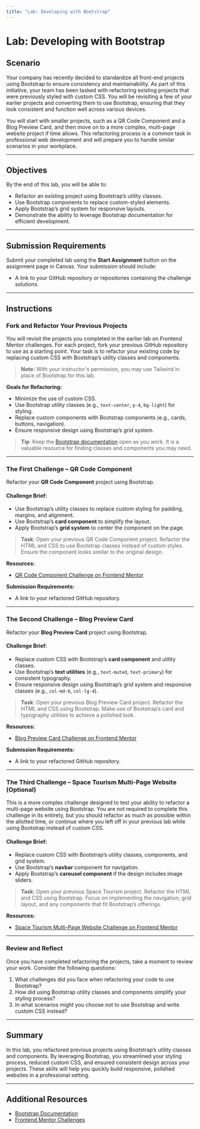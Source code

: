 ```yaml
---
title: "Lab: Developing with Bootstrap"
---
```


# Lab: Developing with Bootstrap

## Scenario

Your company has recently decided to standardize all front-end projects using Bootstrap to ensure consistency and maintainability. As part of this initiative, your team has been tasked with refactoring existing projects that were previously styled with custom CSS. You will be revisiting a few of your earlier projects and converting them to use Bootstrap, ensuring that they look consistent and function well across various devices.

You will start with smaller projects, such as a QR Code Component and a Blog Preview Card, and then move on to a more complex, multi-page website project if time allows. This refactoring process is a common task in professional web development and will prepare you to handle similar scenarios in your workplace.

---

## Objectives

By the end of this lab, you will be able to:
- Refactor an existing project using Bootstrap’s utility classes.
- Use Bootstrap components to replace custom-styled elements.
- Apply Bootstrap’s grid system for responsive layouts.
- Demonstrate the ability to leverage Bootstrap documentation for efficient development.

---

## Submission Requirements

Submit your completed lab using the **Start Assignment** button on the assignment page in Canvas. Your submission should include:
- A link to your GitHub repository or repositories containing the challenge solutions.

---

## Instructions

### Fork and Refactor Your Previous Projects

You will revisit the projects you completed in the earlier lab on Frontend Mentor challenges. For each project, fork your previous GitHub repository to use as a starting point. Your task is to refactor your existing code by replacing custom CSS with Bootstrap’s utility classes and components.

> **Note:** With your instructor's permission, you may use Tailwind in place of Bootstrap for this lab.

**Goals for Refactoring:**
- Minimize the use of custom CSS.
- Use Bootstrap utility classes (e.g., `text-center`, `p-4`, `bg-light`) for styling.
- Replace custom components with Bootstrap components (e.g., cards, buttons, navigation).
- Ensure responsive design using Bootstrap’s grid system.

> **Tip**: Keep the [Bootstrap documentation](https://getbootstrap.com/docs/5.3/getting-started/introduction/) open as you work. It is a valuable resource for finding classes and components you may need.

---

### The First Challenge – QR Code Component

Refactor your **QR Code Component** project using Bootstrap.

#### Challenge Brief:
- Use Bootstrap’s utility classes to replace custom styling for padding, margins, and alignment.
- Use Bootstrap’s **card component** to simplify the layout.
- Apply Bootstrap’s **grid system** to center the component on the page.

> **Task**: Open your previous QR Code Component project. Refactor the HTML and CSS to use Bootstrap classes instead of custom styles. Ensure the component looks similar to the original design.

**Resources:**
- [QR Code Component Challenge on Frontend Mentor](https://www.frontendmentor.io/challenges/qr-code-component-iux_sIO_H)

**Submission Requirements:**
- A link to your refactored GitHub repository.

---

### The Second Challenge – Blog Preview Card

Refactor your **Blog Preview Card** project using Bootstrap.

#### Challenge Brief:
- Replace custom CSS with Bootstrap’s **card component** and utility classes.
- Use Bootstrap’s **text utilities** (e.g., `text-muted`, `text-primary`) for consistent typography.
- Ensure responsive design using Bootstrap’s grid system and responsive classes (e.g., `col-md-6`, `col-lg-4`).

> **Task**: Open your previous Blog Preview Card project. Refactor the HTML and CSS using Bootstrap. Make use of Bootstrap’s card and typography utilities to achieve a polished look.

**Resources:**
- [Blog Preview Card Challenge on Frontend Mentor](https://www.frontendmentor.io/challenges/blog-preview-card-ckPaj01IcS)

**Submission Requirements:**
- A link to your refactored GitHub repository.

---

### The Third Challenge – Space Tourism Multi-Page Website (Optional)

This is a more complex challenge designed to test your ability to refactor a multi-page website using Bootstrap. You are not required to complete this challenge in its entirety, but you should refactor as much as possible within the allotted time, or continue where you left off in your previous lab while using Bootstrap instead of custom CSS.

#### Challenge Brief:
- Replace custom CSS with Bootstrap’s utility classes, components, and grid system.
- Use Bootstrap’s **navbar** component for navigation.
- Apply Bootstrap’s **carousel component** if the design includes image sliders.

> **Task**: Open your previous Space Tourism project. Refactor the HTML and CSS using Bootstrap. Focus on implementing the navigation, grid layout, and any components that fit Bootstrap’s offerings.

**Resources:**
- [Space Tourism Multi-Page Website Challenge on Frontend Mentor](https://www.frontendmentor.io/challenges/space-tourism-multipage-website-gRWj1URZ3)

---

### Review and Reflect

Once you have completed refactoring the projects, take a moment to review your work. Consider the following questions:
1. What challenges did you face when refactoring your code to use Bootstrap?
2. How did using Bootstrap utility classes and components simplify your styling process?
3. In what scenarios might you choose not to use Bootstrap and write custom CSS instead?

---

## Summary

In this lab, you refactored previous projects using Bootstrap’s utility classes and components. By leveraging Bootstrap, you streamlined your styling process, reduced custom CSS, and ensured consistent design across your projects. These skills will help you quickly build responsive, polished websites in a professional setting.

---

## Additional Resources

- [Bootstrap Documentation](https://getbootstrap.com/docs/5.3/getting-started/introduction/)
- [Frontend Mentor Challenges](https://www.frontendmentor.io/challenges)